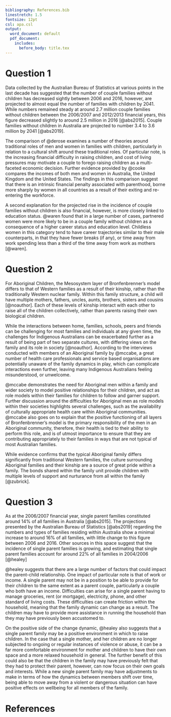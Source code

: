 ```yaml
---
bibliography: References.bib
linestretch: 1.5
fontsize: 12pt
csl: apa.csl
output:
  word_document: default
  pdf_document:
    includes:
      before_body: title.tex
---
```


# Question 1

Data collected by the Australian Bureau of Statistics at various points in the last decade has suggested that the number of couple families without children has decreased sightly between 2006 and 2016, however, are projected to almost equal the number of families with children by 2041. While numbers remained steady at around 2.7 million couple families without children between the 2006/2007 and 2012/2013 financial years, this figure decreased slightly to around 2.5 million in 2016 [@abs2015]. Couple families without children in Australia are projected to number 3.4 to 3.6 million by 2041 [@abs2019]. 

The comparison of @derose examines a number of theories around traditional roles of men and women in families with children, particularly in relation to a cultural shift around these traditional roles. Of particular note, is the increasing financial difficulty in raising children, and cost of living pressures may motivate a couple to forego raising children as a multi-faceted economic decision. Further evidence provided by @cooke compares the incomes of both men and women in Australia, the United Kingdom and the United States. The findings in this comparison suggest that there is an intrinsic financial penalty associated with parenthood, borne more sharply by women in all countries as a result of their exiting and re-entering the workforce.

A second explanation for the projected rise in the incidence of couple families without children is also financial, however, is more closely linked to education status. @waren found that in a large number of cases, partnered women were more likely to be in a couple family without children as a consequence of a higher career status and education level. Childless women in this category tend to have career trajectories similar to their male counterparts, in that they have fewer breaks (if any), or time away from work spending less than a third of the time away from work as mothers [@waren].

# Question 2

For Aboriginal Children, the Mesosystem layer of Bronfenbrenner's model differs to that of Western families as a result of their kinship, rather than the traditionally Western nuclear family. Within this family structure, a child will have multiple mothers, fathers, uncles, aunts, brothers, sisters and cousins [@noauthor]. Each of these levels of kinship interact with each other to raise all of the children collectively, rather than parents raising their own biological children.

While the interactions between home, families, schools, peers and friends can be challenging for most families and individuals at any given time, the challenges for Indigenous Australians can be exacerbated further as a result of being part of two separate cultures, with differing views on the family and its role in society [@noauthor]. According to the interviews conducted with members of an Aboriginal family by @mccabe, a great number of health care professionals and service based organisations are potentially unaware of the family dynamics in play, which can complicate interactions even further, leaving many Indigenous Australians feeling misunderstood, or unwelcome.

@mccabe demonstrates the need for Aboriginal men within a family and wider society to model positive relationships for their children, and act as role models within their families for children to follow and garner support. Further discussion around the difficulties for Aboriginal men as role models within their societies highlights several challenges, such as the availability of culturally appropriate health care within Aboriginal communities. @mccabe also goes on to explain that the positive functioning of all layers of Bronfenbrenner's model is the primary responsibility of the men in an Aboriginal community, therefore, their health is tied to their ability to perform this role, and is of utmost importance to ensure that they are contributing appropriately to their families in ways that are not typical of most Australian families.

While evidence confirms that the typical Aboriginal family differs significantly from traditional Western families, the culture surrounding Aboriginal families and their kinship are a source of great pride within a family. The bonds shared within the family unit provide children with multiple levels of support and nurturance from all within the family [@zubrick].

# Question 3

As at the 2006/2007 financial year, single parent families constituted around 14% of all families in Australia [@abs2015]. The projections presented by the Australian Bureau of Statistics [@abs2019] regarding the numbers and types of families residing within Australia show a minimal increase to around 16% of all families, with little change to this figure between 2006 and 2016. Other sources in this space suggest that the incidence of single parent families is growing, and estimating that single parent families account for around 22% of all families in 2004/2006 [@healey] 

@healey suggests that there are a large number of factors that could impact the parent-child relationship. One impact of particular note is that of work or income. A single parent may not be in a position to be able to provide for their children to the same extent as a parent couple, particularly a couple who both have an income. Difficulties can arise for a single parent having to manage groceries, rent (or mortgage), electricity, phone, and other standard of living costs. These difficulties can create friction within the household, meaning that the family dynamic can change as a result. The children may have to provide more assistance in running the household than they may have previously been accustomed to.

On the positive side of the change dynamic, @healey also suggests that a single parent family may be a positive environment in which to raise children. In the case that a single mother, and her children are no longer subjected to ongoing or regular instances of violence or abuse, it can be a far more comfortable environment for mother and children to have their own space and a more relaxed household in general. The further benefit of this could also be that the children in the family may have previously felt that they had to protect their parent, however, can now focus on their own goals and interests. While a new single parent family may have adjustments to make in terms of how the dynamics between members shift over time, being able to move away from a violent or dangerous situation can have positive effects on wellbeing for all members of the family. 

\newpage

# References 
